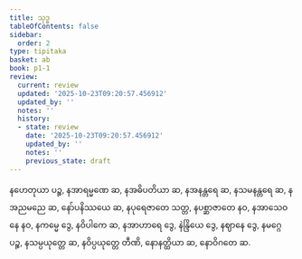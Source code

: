 ```yaml
---
title: သုဒ္ဓ
tableOfContents: false
sidebar:
  order: 2
type: tipitaka
basket: ab
book: p1-1
review:
  current: review
  updated: '2025-10-23T09:20:57.456912'
  updated_by: ''
  notes: ''
  history:
  - state: review
    date: '2025-10-23T09:20:57.456912'
    updated_by: ''
    notes: ''
    previous_state: draft
---
```



<ReviewStatus review={frontmatter.review} showDetails={true} />

<HypothesisAnnotation frontmatter={frontmatter} />

<DynamicBreadcrumb />

<Division number="26" book="p1-1" e="ch" v="36" p="457">

<Paragraph number="2511" book="p1-1">
နဟေတုယာ ပဉ္စ, နအာရမ္မဏေ ဆ, နအဓိပတိယာ ဆ, နအနန္တရေ ဆ, နသမနန္တရေ ဆ, နအညမညေ ဆ, နော်ပနိဿယေ ဆ, နပုရေဇာတေ သတ္တ, နပစ္ဆာဇာတေ နဝ, နအာသေဝနေ နဝ, နကမ္မေ ဒွေ, နဝိပါကေ ဆ, နအာဟာရေ ဒွေ, နဲန္ဒြိယေ ဒွေ, နဈာနေ ဒွေ, နမဂ္ဂေ ပဉ္စ, နသမ္ပယုတ္တေ ဆ, နဝိပ္ပယုတ္တေ တီဏိ, နောနတ္ထိယာ ဆ, နောဝိဂတေ ဆ.
</Paragraph>
</Division>